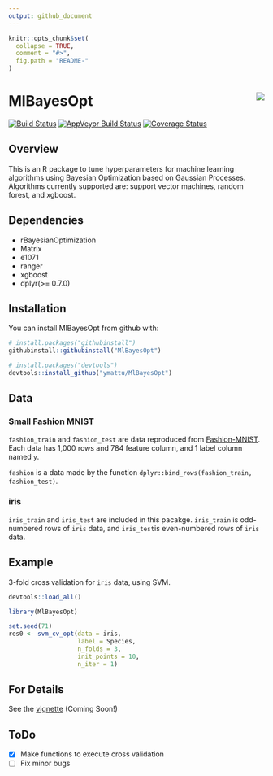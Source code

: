 ```yaml
---
output: github_document
---
```


<!-- README.md is generated from README.Rmd. Please edit that file -->

```r
knitr::opts_chunk$set(
  collapse = TRUE,
  comment = "#>",
  fig.path = "README-"
)
```

# MlBayesOpt <img src="logo.png" align="right" />

[![Build Status](https://travis-ci.org/ymattu/MlBayesOpt.svg?branch=master)](https://travis-ci.org/ymattu/MlBayesOpt)
[![AppVeyor Build Status](https://ci.appveyor.com/api/projects/status/github/ymattu/MlBayesOpt?branch=master&svg=true)](https://ci.appveyor.com/project/ymattu/MlBayesOpt)
[![Coverage Status](https://img.shields.io/codecov/c/github/ymattu/MlBayesOpt/master.svg)](https://codecov.io/github/ymattu/MlBayesOpt?branch=master)

## Overview
This is an R package to tune hyperparameters for machine learning algorithms
using Bayesian Optimization based on Gaussian Processes. Algorithms currently
supported are: support vector machines, random forest, and xgboost. 

## Dependencies
- rBayesianOptimization
- Matrix
- e1071
- ranger
- xgboost
- dplyr(>= 0.7.0)

## Installation

You can install MlBayesOpt from github with:

```r
# install.packages("githubinstall")
githubinstall::githubinstall("MlBayesOpt")

# install.packages("devtools")
devtools::install_github("ymattu/MlBayesOpt")
```

## Data
### Small Fashion MNIST
`fashion_train` and `fashion_test` are data reproduced from [Fashion-MNIST](https://github.com/zalandoresearch/fashion-mnist). Each data has 1,000 rows and 784 feature column, and 1 label column named `y`.

`fashion` is a data made by the function `dplyr::bind_rows(fashion_train, fashion_test)`.

### iris
`iris_train` and `iris_test` are included in this pacakge. `iris_train` is odd-numbered rows of `iris` data, and `iris_test`is even-numbered rows of `iris` data.

## Example
3-fold cross validation for `iris` data, using SVM.
```r
devtools::load_all()
```

```r
library(MlBayesOpt)

set.seed(71)
res0 <- svm_cv_opt(data = iris,
                   label = Species,
                   n_folds = 3,
                   init_points = 10,
                   n_iter = 1)
```

## For Details
See the [vignette](https://ymattu.github.io/MlBayesOpt/articles/MlBayesOpt.html) (Coming Soon!)

## ToDo
- [x] Make functions to execute cross validation
- [ ] Fix minor bugs
